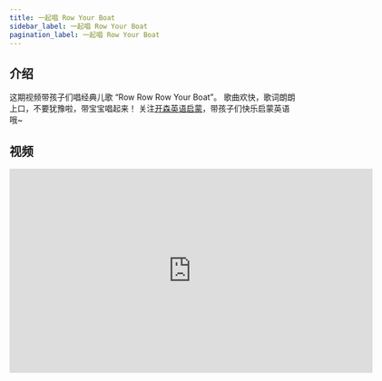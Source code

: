 ```yaml
---
title: 一起唱 Row Your Boat
sidebar_label: 一起唱 Row Your Boat
pagination_label: 一起唱 Row Your Boat
---
```


## 介绍

这期视频带孩子们唱经典儿歌 “Row Row Row Your Boat”。
歌曲欢快，歌词朗朗上口，不要犹豫啦，带宝宝唱起来！
关注[开森英语启蒙](https://space.bilibili.com/20797715)，带孩子们快乐启蒙英语哦~

## 视频

<iframe
  src="https://player.bilibili.com/player.html?bvid=BV1Ns4y1v7jP&cid=1&page=1"
  scrolling="no"
  border="0"
  frameborder="no"
  framespacing="0"
  allowfullscreen="true"
  width="640"
  height="360"
></iframe>
